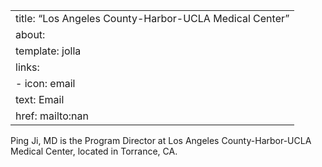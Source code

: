 
---
title: "Los Angeles County-Harbor-UCLA Medical Center"
about:
  template: jolla
  links:
    - icon: email
      text: Email
      href: mailto:nan
---

Ping Ji, MD is the Program Director at Los Angeles County-Harbor-UCLA Medical Center, located in Torrance, CA. 
